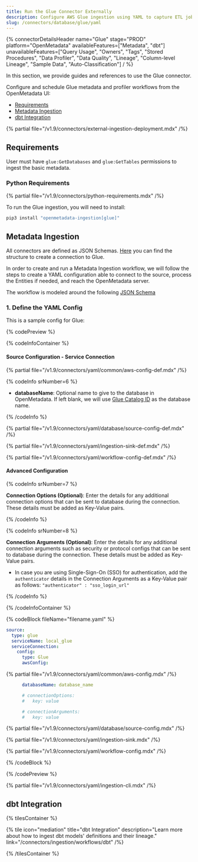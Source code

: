 ```yaml
---
title: Run the Glue Connector Externally
description: Configure AWS Glue ingestion using YAML to capture ETL job metadata, source-target lineage, and transformation logic.
slug: /connectors/database/glue/yaml
---
```


{% connectorDetailsHeader
name="Glue"
stage="PROD"
platform="OpenMetadata"
availableFeatures=["Metadata", "dbt"]
unavailableFeatures=["Query Usage", "Owners", "Tags", "Stored Procedures", "Data Profiler", "Data Quality", "Lineage", "Column-level Lineage", "Sample Data", "Auto-Classification"]
/ %}

In this section, we provide guides and references to use the Glue connector.

Configure and schedule Glue metadata and profiler workflows from the OpenMetadata UI:
- [Requirements](#requirements)
- [Metadata Ingestion](#metadata-ingestion)
- [dbt Integration](#dbt-integration)

{% partial file="/v1.9/connectors/external-ingestion-deployment.mdx" /%}

## Requirements

User must have `glue:GetDatabases` and `glue:GetTables` permissions to ingest the basic metadata.

### Python Requirements

{% partial file="/v1.9/connectors/python-requirements.mdx" /%}

To run the Glue ingestion, you will need to install:

```bash
pip3 install "openmetadata-ingestion[glue]"
```

## Metadata Ingestion

All connectors are defined as JSON Schemas.
[Here](https://github.com/open-metadata/OpenMetadata/blob/main/openmetadata-spec/src/main/resources/json/schema/entity/services/connections/database/glueConnection.json)
you can find the structure to create a connection to Glue.

In order to create and run a Metadata Ingestion workflow, we will follow
the steps to create a YAML configuration able to connect to the source,
process the Entities if needed, and reach the OpenMetadata server.

The workflow is modeled around the following
[JSON Schema](https://github.com/open-metadata/OpenMetadata/blob/main/openmetadata-spec/src/main/resources/json/schema/metadataIngestion/workflow.json)

### 1. Define the YAML Config

This is a sample config for Glue:


{% codePreview %}

{% codeInfoContainer %}

#### Source Configuration - Service Connection

{% partial file="/v1.9/connectors/yaml/common/aws-config-def.mdx" /%}

{% codeInfo srNumber=6 %}

- **databaseName**: Optional name to give to the database in OpenMetadata. If left blank, we will use [Glue Catalog ID](https://docs.aws.amazon.com/glue/latest/dg/glue-specifying-resource-arns.html#data-catalog-resource-arns) as the database name.

{% /codeInfo %}


{% partial file="/v1.9/connectors/yaml/database/source-config-def.mdx" /%}

{% partial file="/v1.9/connectors/yaml/ingestion-sink-def.mdx" /%}

{% partial file="/v1.9/connectors/yaml/workflow-config-def.mdx" /%}

#### Advanced Configuration

{% codeInfo srNumber=7 %}

**Connection Options (Optional)**: Enter the details for any additional connection options that can be sent to database during the connection. These details must be added as Key-Value pairs.

{% /codeInfo %}

{% codeInfo srNumber=8 %}

**Connection Arguments (Optional)**: Enter the details for any additional connection arguments such as security or protocol configs that can be sent to database during the connection. These details must be added as Key-Value pairs.

- In case you are using Single-Sign-On (SSO) for authentication, add the `authenticator` details in the Connection Arguments as a Key-Value pair as follows: `"authenticator" : "sso_login_url"`

{% /codeInfo %}

{% /codeInfoContainer %}

{% codeBlock fileName="filename.yaml" %}

```yaml {% isCodeBlock=true %}
source:
  type: glue
  serviceName: local_glue
  serviceConnection:
    config:
      type: Glue
      awsConfig:
```

{% partial file="/v1.9/connectors/yaml/common/aws-config.mdx" /%}

```yaml {% srNumber=6 %}
      databaseName: database_name
```
```yaml {% srNumber=7 %}
      # connectionOptions:
      #   key: value
```
```yaml {% srNumber=8 %}
      # connectionArguments:
      #   key: value
```


{% partial file="/v1.9/connectors/yaml/database/source-config.mdx" /%}

{% partial file="/v1.9/connectors/yaml/ingestion-sink.mdx" /%}

{% partial file="/v1.9/connectors/yaml/workflow-config.mdx" /%}

{% /codeBlock %}

{% /codePreview %}

{% partial file="/v1.9/connectors/yaml/ingestion-cli.mdx" /%}


## dbt Integration

{% tilesContainer %}

{% tile
  icon="mediation"
  title="dbt Integration"
  description="Learn more about how to ingest dbt models' definitions and their lineage."
  link="/connectors/ingestion/workflows/dbt" /%}

{% /tilesContainer %}
